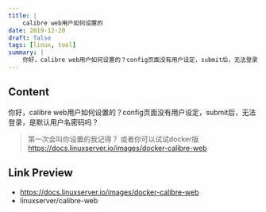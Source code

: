 ```yaml
---
title: |
    calibre web用户如何设置的
date: 2019-12-20
draft: false
tags: [linux, tool]
summary: |
    你好，calibre web用户如何设置的？config页面没有用户设定，submit后，无法登录，是默认用户名密码吗？ 第一次会叫你设置的我记得？或者你可以试试docker版 https://docs.linuxserver.io/images/docker-calibre-web
---
```


## Content

你好，calibre web用户如何设置的？config页面没有用户设定，submit后，无法登录，是默认用户名密码吗？

> 第一次会叫你设置的我记得？
> 或者你可以试试docker版 https://docs.linuxserver.io/images/docker-calibre-web

## Link Preview

- https://docs.linuxserver.io/images/docker-calibre-web
- linuxserver/calibre-web
